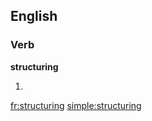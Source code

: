 
==English==

===Verb===
'''structuring'''

# {{present participle of|[[structure]]}}

[[fr:structuring]]
[[simple:structuring]]